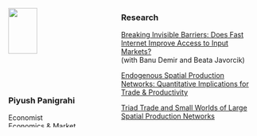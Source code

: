 ::: columns
::: {.column width="35%"}
![](headshot.jpg){width="60%"}\

### Piyush Panigrahi

Economist\
Economics & Market Research\
IFC (World Bank Group)\

[CV](CV_PiyushPanigrahi.pdf)\

[ppanigrahi\@ifc.org](mailto:ppanigrahi@ifc.org)\
:::

::: {.column width="5%"}
<!-- empty column to create gap -->
:::

::: {.column width="60%"}
### Research

[Breaking Invisible Barriers: Does Fast Internet Improve Access to Input Markets?](FibreInternet_DJP.pdf)\
(with Banu Demir and Beata Javorcik)\

[Endogenous Spatial Production Networks: Quantitative Implications for Trade & Productivity](JMP_PiyushPanigrahi.pdf)\

[Triad Trade and Small Worlds of Large Spatial Production Networks](TriadTrade_PiyushPanigrahi.pdf)\
:::
:::
